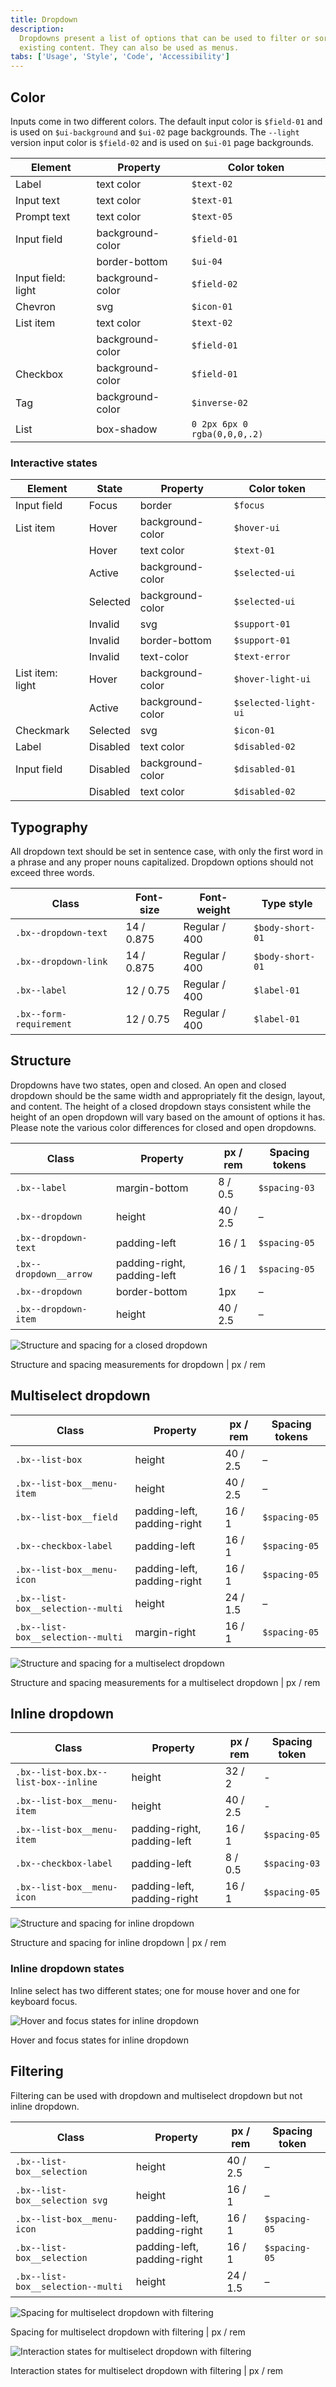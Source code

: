 ```yaml
---
title: Dropdown
description:
  Dropdowns present a list of options that can be used to filter or sort
  existing content. They can also be used as menus.
tabs: ['Usage', 'Style', 'Code', 'Accessibility']
---
```


## Color

Inputs come in two different colors. The default input color is `$field-01` and
is used on `$ui-background` and `$ui-02` page backgrounds. The `--light` version
input color is `$field-02` and is used on `$ui-01` page backgrounds.

| Element            | Property         | Color token                  |
| ------------------ | ---------------- | ---------------------------- |
| Label              | text color       | `$text-02`                   |
| Input text         | text color       | `$text-01`                   |
| Prompt text        | text color       | `$text-05`                   |
| Input field        | background-color | `$field-01`                  |
|                    | border-bottom    | `$ui-04`                     |
| Input field: light | background-color | `$field-02`                  |
| Chevron            | svg              | `$icon-01`                   |
| List item          | text color       | `$text-02`                   |
|                    | background-color | `$field-01`                  |
| Checkbox           | background-color | `$field-01`                  |
| Tag                | background-color | `$inverse-02`                |
| List               | box-shadow       | `0 2px 6px 0 rgba(0,0,0,.2)` |

### Interactive states

| Element          | State    | Property         | Color token          |
| ---------------- | -------- | ---------------- | -------------------- |
| Input field      | Focus    | border           | `$focus`             |
| List item        | Hover    | background-color | `$hover-ui`          |
|                  | Hover    | text color       | `$text-01`           |
|                  | Active   | background-color | `$selected-ui`       |
|                  | Selected | background-color | `$selected-ui`       |
|                  | Invalid  | svg              | `$support-01`        |
|                  | Invalid  | border-bottom    | `$support-01`        |
|                  | Invalid  | text-color       | `$text-error`        |
| List item: light | Hover    | background-color | `$hover-light-ui`    |
|                  | Active   | background-color | `$selected-light-ui` |
| Checkmark        | Selected | svg              | `$icon-01`           |
| Label            | Disabled | text color       | `$disabled-02`       |
| Input field      | Disabled | background-color | `$disabled-01`       |
|                  | Disabled | text color       | `$disabled-02`       |

## Typography

All dropdown text should be set in sentence case, with only the first word in a
phrase and any proper nouns capitalized. Dropdown options should not exceed
three words.

| Class                   | Font-size  | Font-weight   | Type style       |
| ----------------------- | ---------- | ------------- | ---------------- |
| `.bx--dropdown-text`    | 14 / 0.875 | Regular / 400 | `$body-short-01` |
| `.bx--dropdown-link`    | 14 / 0.875 | Regular / 400 | `$body-short-01` |
| `.bx--label`            | 12 / 0.75  | Regular / 400 | `$label-01`      |
| `.bx--form-requirement` | 12 / 0.75  | Regular / 400 | `$label-01`      |

## Structure

Dropdowns have two states, open and closed. An open and closed dropdown should
be the same width and appropriately fit the design, layout, and content. The
height of a closed dropdown stays consistent while the height of an open
dropdown will vary based on the amount of options it has. Please note the
various color differences for closed and open dropdowns.

| Class                  | Property                    | px / rem | Spacing tokens |
| ---------------------- | --------------------------- | -------- | -------------- |
| `.bx--label`           | margin-bottom               | 8 / 0.5  | `$spacing-03`  |
| `.bx--dropdown`        | height                      | 40 / 2.5 | –              |
| `.bx--dropdown-text`   | padding-left                | 16 / 1   | `$spacing-05`  |
| `.bx--dropdown__arrow` | padding-right, padding-left | 16 / 1   | `$spacing-05`  |
| `.bx--dropdown`        | border-bottom               | 1px      | –              |
| `.bx--dropdown-item`   | height                      | 40 / 2.5 | –              |

<div className="image--fixed">

![Structure and spacing for a closed dropdown](images/dropdown-style-2.png)

</div>

<Caption>Structure and spacing measurements for dropdown | px / rem</Caption>

## Multiselect dropdown

| Class                             | Property                    | px / rem | Spacing tokens |
| --------------------------------- | --------------------------- | -------- | -------------- |
| `.bx--list-box`                   | height                      | 40 / 2.5 | –              |
| `.bx--list-box__menu-item`        | height                      | 40 / 2.5 | –              |
| `.bx--list-box__field`            | padding-left, padding-right | 16 / 1   | `$spacing-05`  |
| `.bx--checkbox-label`             | padding-left                | 16 / 1   | `$spacing-05`  |
| `.bx--list-box__menu-icon`        | padding-left, padding-right | 16 / 1   | `$spacing-05`  |
| `.bx--list-box__selection--multi` | height                      | 24 / 1.5 | –              |
| `.bx--list-box__selection--multi` | margin-right                | 16 / 1   | `$spacing-05`  |

<div className="image--fixed">

![Structure and spacing for a multiselect dropdown](images/dropdown-style-3.png)

</div>

<Caption>
  Structure and spacing measurements for a multiselect dropdown | px / rem
</Caption>

## Inline dropdown

| Class                                | Property                    | px / rem | Spacing token |
| ------------------------------------ | --------------------------- | -------- | ------------- |
| `.bx--list-box.bx--list-box--inline` | height                      | 32 / 2   | -             |
| `.bx--list-box__menu-item`           | height                      | 40 / 2.5 | -             |
| `.bx--list-box__menu-item`           | padding-right, padding-left | 16 / 1   | `$spacing-05` |
| `.bx--checkbox-label`                | padding-left                | 8 / 0.5  | `$spacing-03` |
| `.bx--list-box__menu-icon`           | padding-left, padding-right | 16 / 1   | `$spacing-05` |

<div className="image--fixed">

![Structure and spacing for inline dropdown](images/dropdown-style-5.png)

</div>

<Caption>Structure and spacing for inline dropdown | px / rem</Caption>

### Inline dropdown states

Inline select has two different states; one for mouse hover and one for keyboard
focus.

<div className="image--fixed">

![Hover and focus states for inline dropdown](images/dropdown-style-6.png)

</div>

<Caption>Hover and focus states for inline dropdown</Caption>

## Filtering

Filtering can be used with dropdown and multiselect dropdown but not inline
dropdown.

| Class                             | Property                    | px / rem | Spacing token |
| --------------------------------- | --------------------------- | -------- | ------------- |
| `.bx--list-box__selection`        | height                      | 40 / 2.5 | –             |
| `.bx--list-box__selection svg`    | height                      | 16 / 1   | –             |
| `.bx--list-box__menu-icon`        | padding-left, padding-right | 16 / 1   | `$spacing-05` |
| `.bx--list-box__selection`        | padding-left, padding-right | 16 / 1   | `$spacing-05` |
| `.bx--list-box__selection--multi` | height                      | 24 / 1.5 | –             |

<div className="image--fixed">

![Spacing for multiselect dropdown with filtering](images/dropdown-style-7.png)

</div>

<Caption>Spacing for multiselect dropdown with filtering | px / rem</Caption>

<div className="image--fixed">

![Interaction states for multiselect dropdown with filtering](images/dropdown-style-8.png)

</div>

<Caption>
  Interaction states for multiselect dropdown with filtering | px / rem
</Caption>
